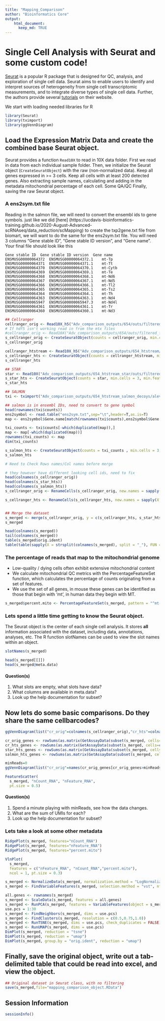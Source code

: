 ```yaml
---
title: "Mapping_Comparison"
author: "Bioinformatics Core"
output:
    html_document:
      keep_md: TRUE
---
```



# Single Cell Analysis with Seurat and some custom code!

[Seurat](http://satijalab.org/seurat/) is a popular R package that is designed for QC, analysis, and exploration of single cell data. Seurat aims to enable users to identify and interpret sources of heterogeneity from single cell transcriptomic measurements, and to integrate diverse types of single cell data. Further, the authors provide several [tutorials](https://satijalab.org/seurat/vignettes.html) on their website.

We start with loading needed libraries for R
```r
library(Seurat)
library(tximport)
library(ggVennDiagram)
```

## Load the Expression Matrix Data and create the combined base Seurat object.

Seurat provides a function `Read10X` to read in 10X data folder. First we read in data from each individual sample folder. Then, we initialize the Seurat object (`CreateSeuratObject`) with the raw (non-normalized data). Keep all genes expressed in >= 3 cells. Keep all cells with at least 200 detected genes. Also extracting sample names, calculating and adding in the metadata mitochondrial percentage of each cell. Some QA/QC Finally, saving the raw Seurat object.

### A ens2sym.txt file

Reading in the salmon file, we will need to convert the ensembl ids to gene symbols. just like we did [here]  (https://ucdavis-bioinformatics-training.github.io/2020-August-Advanced-scRNAseq/data_reduction/scMapping) to create the txp2gene.txt file from biomart, we will want to do the same for the ens2sym.txt file. You will need 3 columns "Gene stable ID", "Gene stable ID version", and "Gene name". Your final file should look like this

```
Gene stable ID	Gene stable ID version	Gene name
ENSMUSG00000064372	ENSMUSG00000064372.1	mt-Tp
ENSMUSG00000064371	ENSMUSG00000064371.1	mt-Tt
ENSMUSG00000064370	ENSMUSG00000064370.1	mt-Cytb
ENSMUSG00000064369	ENSMUSG00000064369.1	mt-Te
ENSMUSG00000064368	ENSMUSG00000064368.1	mt-Nd6
ENSMUSG00000064367	ENSMUSG00000064367.1	mt-Nd5
ENSMUSG00000064366	ENSMUSG00000064366.1	mt-Tl2
ENSMUSG00000064365	ENSMUSG00000064365.1	mt-Ts2
ENSMUSG00000064364	ENSMUSG00000064364.1	mt-Th
ENSMUSG00000064363	ENSMUSG00000064363.1	mt-Nd4
ENSMUSG00000065947	ENSMUSG00000065947.3	mt-Nd4l
ENSMUSG00000064361	ENSMUSG00000064361.1	mt-Tr
ENSMUSG00000064360	ENSMUSG00000064360.1	mt-Nd3
```

```r
## Cellranger
cellranger_orig <- Read10X_h5("Adv_comparison_outputs/654/outs/filtered_feature_bc_matrix.h5")
# If hdf5 isn't working read in from the mtx files
#cellranger_orig <- Read10X("Adv_comparison_outputs/654/outs/filtered_feature_bc_matrix")
s_cellranger_orig <- CreateSeuratObject(counts = cellranger_orig, min.cells = 3, min.features = 200, project = "cellranger")
s_cellranger_orig

cellranger_htstream <- Read10X_h5("Adv_comparison_outputs/654_htstream/outs/filtered_feature_bc_matrix.h5")
s_cellranger_hts <- CreateSeuratObject(counts = cellranger_htstream, min.cells = 3, min.features = 200, project = "cellranger_hts")
s_cellranger_hts

## STAR
star <- Read10X("Adv_comparison_outputs/654_htstream_star/outs/filtered_feature_bc_matrix" )
s_star_hts <- CreateSeuratObject(counts = star, min.cells = 3, min.features = 200, project = "star")
s_star_hts

## SALMON
txi <- tximport("Adv_comparison_outputs/654_htstream_salmon_decoys/alevin/quants_mat.gz", type="alevin")

## salmon is in ensembl IDs, need to convert to gene symbol
head(rownames(txi$counts))
ens2symbol <- read.table("ens2sym.txt",sep="\t",header=T,as.is=T)
map <- ens2symbol$Gene.name[match(rownames(txi$counts),ens2symbol$Gene.stable.ID.version)]

txi_counts <- txi$counts[-which(duplicated(map)),]
map <- map[-which(duplicated(map))]
rownames(txi_counts) <- map
dim(txi_counts)

s_salmon_hts <- CreateSeuratObject(counts = txi_counts , min.cells = 3, min.features = 200, project = "salmon")
s_salmon_hts

# Need to Check Rows names/Col names before merge 

# they however have different looking cell ids, need to fix
head(colnames(s_cellranger_orig))
head(colnames(s_star_hts))
head(colnames(s_salmon_hts))
s_cellranger_orig <- RenameCells(s_cellranger_orig, new.names = sapply(X = strsplit(colnames(s_cellranger_orig), split = "-"), FUN = "[", 1))

s_cellranger_hts <- RenameCells(s_cellranger_hts, new.names = sapply(X = strsplit(colnames(s_cellranger_hts), split = "-"), FUN = "[", 1))


## Merge the dataset
s_merged <- merge(s_cellranger_orig, y = c(s_cellranger_hts, s_star_hts, s_salmon_hts), add.cell.ids = c("cr.orig", "cr.hts", "star.hts", "salmon.hts"), project = "MapTest")
s_merged

head(colnames(s_merged))
tail(colnames(s_merged))
table(s_merged$orig.ident)
table(table(sapply(X = strsplit(colnames(s_merged), split = "_"), FUN = "[", 2)))
```

### The percentage of reads that map to the mitochondrial genome

* Low-quality / dying cells often exhibit extensive mitochondrial content
* We calculate mitochondrial QC metrics with the PercentageFeatureSet function, which calculates the percentage of counts originating from a set of features.
* We use the set of all genes, in mouse these genes can be identified as those that begin with 'mt', in human data they begin with MT.

```r
s_merged$percent.mito <- PercentageFeatureSet(s_merged, pattern = "^mt-")
```

### Lets spend a little time getting to know the Seurat object.

The Seurat object is the center of each single cell analysis. It stores __all__ information associated with the dataset, including data, annotations, analyses, etc. The R function slotNames can be used to view the slot names within an object.

```r
slotNames(s_merged)
```

```r
head(s_merged[[]])
head(s_merged@meta.data)
```

#### Question(s)

1. What slots are empty, what slots have data?
2. What columns are available in meta.data?
3. Look up the help documentation for subset?


## Now lets do some basic comparisons. Do they share the same cellbarcodes?
```r
ggVennDiagram(list("cr_orig"=colnames(s_cellranger_orig),"cr_hts"=colnames(s_cellranger_hts), "star_hts"=colnames(s_star_hts), "salmon_hts"=colnames(s_salmon_hts)))

cr_orig_genes <- rowSums(as.matrix(GetAssayData(subset(s_merged, cells=colnames(s_merged)[s_merged$orig.ident=="cellranger"]))))
cr_hts_genes <- rowSums(as.matrix(GetAssayData(subset(s_merged, cells=colnames(s_merged)[s_merged$orig.ident=="cellranger_hts"]))))
star_hts_genes <- rowSums(as.matrix(GetAssayData(subset(s_merged, cells=colnames(s_merged)[s_merged$orig.ident=="star"]))))
salmon_hts_genes <- rowSums(as.matrix(GetAssayData(subset(s_merged, cells=colnames(s_merged)[s_merged$orig.ident=="salmon"]))))

minReads=0
ggVennDiagram(list("cr_orig"=names(cr_orig_genes[cr_orig_genes>minReads]),"cr_hts"=names(cr_hts_genes[cr_hts_genes>minReads]), "star_hts"=names(star_hts_genes[star_hts_genes>minReads]), "salmon_hts"=names(salmon_hts_genes[salmon_hts_genes>minReads])))

FeatureScatter(
  s_merged, "nCount_RNA", "nFeature_RNA",
  pt.size = 0.5)
```

#### Question(s)

1. Spend a minute playing with minReads, see how the data changes.
2. What are the sum of UMIs for each?
3. Look up the help documentation for subset?


### Lets take a look at some other metadata

```r
RidgePlot(s_merged, features="nCount_RNA")
RidgePlot(s_merged, features="nFeature_RNA")
RidgePlot(s_merged, features="percent.mito")
```


```r
VlnPlot(
  s_merged,
  features = c("nFeature_RNA", "nCount_RNA","percent.mito"),
  ncol = 1, pt.size = 0.3)
```


```r
s_merged <- NormalizeData(s_merged, normalization.method = "LogNormalize", scale.factor = 10000)
s_merged <- FindVariableFeatures(s_merged, selection.method = "vst", nfeatures = 2000)

all.genes <- rownames(s_merged)
s_merged <- ScaleData(s_merged, features = all.genes)
s_merged <- RunPCA(s_merged, features = VariableFeatures(object = s_merged))
use.pcs = 1:30
s_merged <- FindNeighbors(s_merged, dims = use.pcs)
s_merged <- FindClusters(s_merged, resolution = c(0.5,0.75,1.0))
s_merged <- RunTSNE(s_merged, dims = use.pcs, check_duplicates = FALSE)
s_merged <- RunUMAP(s_merged, dims = use.pcs)
DimPlot(s_merged, reduction = "tsne")
DimPlot(s_merged, reduction = "umap")
DimPlot(s_merged, group.by = "orig.ident", reduction = "umap")
```

## Finally, save the original object, write out a tab-delimited table that could be read into excel, and view the object.
```r
## Original dataset in Seurat class, with no filtering
save(s_merged,file="mapping_comparison_object.RData")
```

## Session Information
```r
sessionInfo()
```

